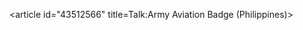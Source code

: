 <article id="43512566" title=Talk:Army Aviation Badge (Philippines)>
	<talkpage id="43512566" title="Talk:Army Aviation Badge (Philippines)">
{{WikiProject Military History|b1=|b2=|b3=|b4=|b5=|Southeast-Asian=y|class=stub}}
{{WikiProject Tambayan Philippines}}
{{WikiProject Orders, Decorations, and Medals}}
	</talkpage>
</article>